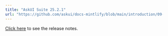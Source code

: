 ---
title: "AskUI Suite 25.2.1"
url: "https://github.com/askui/docs-mintlify/blob/main/introduction/09-release-notes/01-askui-suite/askui-suite-25-2-1-release-notes.md"
---


[Click here](https://github.com/askui/docs-mintlify/blob/main/introduction/09-release-notes/01-askui-suite/askui-suite-25-2-1-release-notes.md) to see the release notes.
